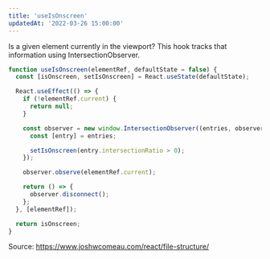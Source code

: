 ```yaml
---
title: 'useIsOnscreen'
updatedAt: '2022-03-26 15:00:00'
---
```


Is a given element currently in the viewport? This hook tracks that information using IntersectionObserver.

```jsx
function useIsOnscreen(elementRef, defaultState = false) {
  const [isOnscreen, setIsOnscreen] = React.useState(defaultState);

  React.useEffect(() => {
    if (!elementRef.current) {
      return null;
    }

    const observer = new window.IntersectionObserver((entries, observer) => {
      const [entry] = entries;

      setIsOnscreen(entry.intersectionRatio > 0);
    });

    observer.observe(elementRef.current);

    return () => {
      observer.disconnect();
    };
  }, [elementRef]);

  return isOnscreen;
}
```

Source: https://www.joshwcomeau.com/react/file-structure/
